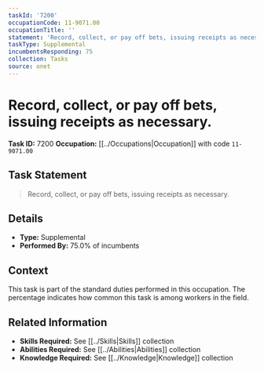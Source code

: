 ```yaml
---
taskId: '7200'
occupationCode: 11-9071.00
occupationTitle: ''
statement: 'Record, collect, or pay off bets, issuing receipts as necessary.'
taskType: Supplemental
incumbentsResponding: 75
collection: Tasks
source: onet
---
```

# Record, collect, or pay off bets, issuing receipts as necessary.

**Task ID:** 7200
**Occupation:** [[../Occupations|Occupation]] with code `11-9071.00`

## Task Statement

> Record, collect, or pay off bets, issuing receipts as necessary.

## Details

- **Type:** Supplemental
- **Performed By:** 75.0% of incumbents

## Context

This task is part of the standard duties performed in this occupation. The percentage indicates how common this task is among workers in the field.

## Related Information

- **Skills Required:** See [[../Skills|Skills]] collection
- **Abilities Required:** See [[../Abilities|Abilities]] collection
- **Knowledge Required:** See [[../Knowledge|Knowledge]] collection
